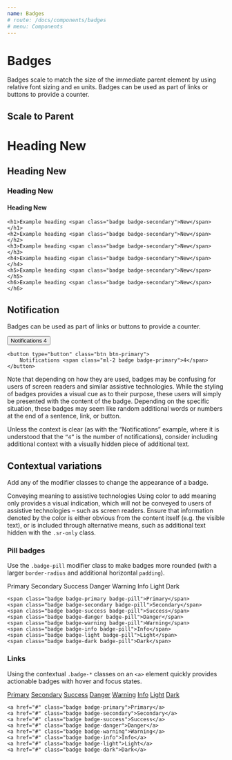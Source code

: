 ```yaml
---
name: Badges
# route: /docs/components/badges
# menu: Components
---
```



# Badges

Badges scale to match the size of the immediate parent element by using relative font sizing and `em` units.
Badges can be used as part of links or buttons to provide a counter.

## Scale to Parent

<Playground>
	<h1>
		Heading <Badge color="secondary">New</Badge>
	</h1>
	<h2>
		Heading <Badge color="secondary">New</Badge>
	</h2>
	<h3>
		Heading <Badge color="secondary">New</Badge>
	</h3>
	<h4>
		Heading <Badge color="secondary">New</Badge>
	</h4>

</Playground>

    <h1>Example heading <span class="badge badge-secondary">New</span></h1>
    <h2>Example heading <span class="badge badge-secondary">New</span></h2>
    <h3>Example heading <span class="badge badge-secondary">New</span></h3>
    <h4>Example heading <span class="badge badge-secondary">New</span></h4>
    <h5>Example heading <span class="badge badge-secondary">New</span></h5>
    <h6>Example heading <span class="badge badge-secondary">New</span></h6>

## Notification

Badges can be used as part of links or buttons to provide a counter.

<Playground>
	<Button color="primary" outline>
		Notifications <Badge color="primary">4</Badge>
	</Button>
</Playground>

    <button type="button" class="btn btn-primary">
        Notifications <span class="ml-2 badge badge-primary">4</span>
    </button>

Note that depending on how they are used, badges may be confusing for users of screen readers and similar assistive technologies. While the styling of badges provides a visual cue as to their purpose, these users will simply be presented with the content of the badge. Depending on the specific situation, these badges may seem like random additional words or numbers at the end of a sentence, link, or button.

Unless the context is clear (as with the “Notifications” example, where it is understood that the `“4”` is the number of notifications), consider including additional context with a visually hidden piece of additional text.



## Contextual variations

Add any of the modifier classes to change the appearance of a badge.

Conveying meaning to assistive technologies
Using color to add meaning only provides a visual indication, which will not be conveyed to users of assistive technologies – such as screen readers. Ensure that information denoted by the color is either obvious from the content itself (e.g. the visible text), or is included through alternative means, such as additional text hidden with the `.sr-only` class.

### Pill badges

Use the `.badge-pill` modifier class to make badges more rounded (with a larger `border-radius` and additional horizontal `padding`).

<Playground>
	<Badge color="primary" className="mr-2" pill >Primary</Badge>
	<Badge color="secondary" className="mr-2" pill >Secondary</Badge>
	<Badge color="success" className="mr-2" pill >Success</Badge>
	<Badge color="danger" className="mr-2" pill >Danger</Badge>
	<Badge color="warning" className="mr-2" pill >Warning</Badge>
	<Badge color="info" className="mr-2" pill >Info</Badge>
	<Badge color="light" className="mr-2" pill >Light</Badge>
	<Badge color="dark" className="mr-2" pill >Dark</Badge>
</Playground>


    <span class="badge badge-primary badge-pill">Primary</span>
    <span class="badge badge-secondary badge-pill">Secondary</span>
    <span class="badge badge-success badge-pill">Success</span>
    <span class="badge badge-danger badge-pill">Danger</span>
    <span class="badge badge-warning badge-pill">Warning</span>
    <span class="badge badge-info badge-pill">Info</span>
    <span class="badge badge-light badge-pill">Light</span>
    <span class="badge badge-dark badge-pill">Dark</span>


### Links

Using the contextual `.badge-*` classes on an `<a>` element quickly provides actionable badges with hover and focus states.

<Playground>
    <a href="#" className="mr-2 badge badge-primary">Primary</a>
    <a href="#" className="mr-2 badge badge-secondary">Secondary</a>
    <a href="#" className="mr-2 badge badge-success">Success</a>
    <a href="#" className="mr-2 badge badge-danger">Danger</a>
    <a href="#" className="mr-2 badge badge-warning">Warning</a>
    <a href="#" className="mr-2 badge badge-info">Info</a>
    <a href="#" className="mr-2 badge badge-light">Light</a>
    <a href="#" className="mr-2 badge badge-dark">Dark</a>
</Playground>

    <a href="#" class="badge badge-primary">Primary</a>
    <a href="#" class="badge badge-secondary">Secondary</a>
    <a href="#" class="badge badge-success">Success</a>
    <a href="#" class="badge badge-danger">Danger</a>
    <a href="#" class="badge badge-warning">Warning</a>
    <a href="#" class="badge badge-info">Info</a>
    <a href="#" class="badge badge-light">Light</a>
    <a href="#" class="badge badge-dark">Dark</a>